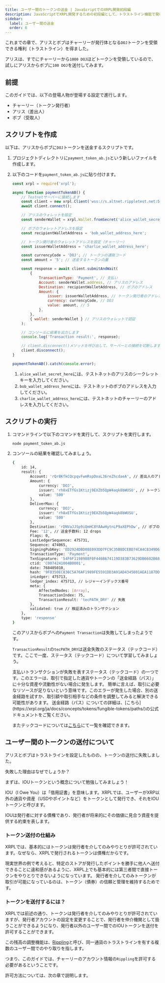 ```yaml
---
title: ユーザー間のトークンの送金 | JavaScriptでのXRPL開発初段編
description: JavaScriptでXRPL開発するための初段編として、トラストライン機能で発行したユーザー間のトークンの送金についての注意点などを紹介しています。
sidebar:
  label: ユーザー間の送金
  order: 6
---
```



これまでの章で、アリスとボブはチャーリーが発行体となる`DOJ`トークンを受領できる権利（トラストライン）を得ました。

アリスは、すでにチャーリーから`1000 DOJ`ほどトークンを受領しているので、試しにアリスからボブに`100 DOJ`を送付してみます。

## 前提

このガイドでは、以下の登場人物が登場する設定で進行します。

- チャーリー（トークン発行者）
- アリス（差出人）
- ボブ（受取人）

## スクリプトを作成

以下は、アリスからボブに`DOJ`トークンを送金するスクリプトです。

<Steps>

1. プロジェクトディレクトリに`payment_token_ab.js`という新しいファイルを作成します。
2. 以下のコードを`payment_token_ab.js`に貼り付けます。

    ```javascript
    const xrpl = require('xrpl');

    async function paymentTokenAB() {
        // Testnetサーバーに接続します
        const client = new xrpl.Client('wss://s.altnet.rippletest.net:51233');
        await client.connect();

        // アリスのウォレットを設定
        const senderWallet = xrpl.Wallet.fromSecret('alice_wallet_secret_here');

        // ボブのウォレットアドレスを設定
        const recipientWalletAddress = 'bob_wallet_address_here';

        // トークン発行者のウォレットアドレスを設定（チャーリー）
        const issuerWalletAddress = 'charlie_wallet_address_here';

        const currencyCode = 'DOJ'; // トークンの通貨コード
        const amount = '5'; // 送金するトークンの量

        const response = await client.submitAndWait(
            {
                TransactionType: 'Payment', // 支払い
                Account: senderWallet.address, // アリスのアドレス
                Destination: recipientWalletAddress, // ボブのアドレス
                Amount: {
                    issuer: issuerWalletAddress, // トークン発行者のアドレス（チャーリー）
                    currency: currencyCode, // DOJ
                    value: amount, // 5
                },
            },
            { wallet: senderWallet } // アリスのウォレットで認証
        );

        // コンソールに結果を出力します
        console.log('Transaction result:', response);

        // client.disconnect()メソッドを呼び出して、サーバーとの接続を切断します
        client.disconnect();
    }

    paymentTokenAB().catch(console.error);
    ```

    1. `alice_wallet_secret_here`には、テストネットのアリスのシークレットキーを入力してください。
    2. `bob_wallet_address_here`には、テストネットのボブのアドレスを入力してください。
    3. `charlie_wallet_address_here`には、テストネットのチャーリーのアドレスを入力してください。
</Steps>

## スクリプトの実行

<Steps>

1. コマンドラインで以下のコマンドを実行して、スクリプトを実行します。

    ```bash
    node payment_token_ab.js
    ```

2. コンソールの結果を確認してみましょう。

    ```bash
    {
        id: 14,
        result: {
            Account: 'rQr8KfkCQcpqvFwmRspDoaL36reZhcdaeA', // 差出人のアドレス（アリス）
            Amount: {
                currency: 'DOJ',
                issuer: 'rh8xETfGs1Ktizj9EXZb5QpW4aqk8bWUSU', // トークン発行者のアドレス（チャーリー）
                value: '500'
            },
            DeliverMax: {
                currency: 'DOJ',
                issuer: 'rh8xETfGs1Ktizj9EXZb5QpW4aqk8bWUSU',
                value: '500'
            },
            Destination: 'rDNVaJJSp9iQmHC8YAAwHytnLP9aXEPhDw', // ボブのアドレス
            Fee: '12', // 送金手数料: 12 drops
            Flags: 0,
            LastLedgerSequence: 475731,
            Sequence: 474065,
            SigningPubKey: 'ED2924DBD08E093DD7FC9C35B8DCEBD74CA4C8349D68D7BF566AD6C2533B8BB865',
            TransactionType: 'Payment',
            TxnSignature: '54F6F1198988F0F446B674119D383B73629DB6602B68E740BAE8A68E60F88A9E2D305D7B0113E8906433AB26AFAC32551FB5E2A059E43CD708E71A4281D80007', // ハッシュ値
            ctid: 'C0074241004B0001',
            date: 768405010,
            hash: '9F0350EC836C5A76AF1989FE5591DD3A91AD4345601AEA1187DD67EE7E820732',
            inLedger: 475713,
            ledger_index: 475713, // レジャーインデックス番号
            meta: {
                AffectedNodes: [Array],
                TransactionIndex: 75,
                TransactionResult: 'tecPATH_DRY' // 失敗
            },
            validated: true // 検証済みのトランザクション
        },
        type: 'response'
    }
    ```

    このアリスからボブへの`Payment Transaction`は失敗してしまったようです。

    `TransactionResult`の`tecPATH_DRY`は送金失敗のステータス（テックコード）です。ここで一度、ステータス（テックコード）について学習してみましょう。

    <Aside title='tecPATH_DRYとは？'>
        支払いトランザクションが失敗を表すステータス（テックコード）の一つです。このエラーは、取引で指定した通貨やトークンの「送金経路（パス）」に十分な資産や流動性がない場合に発生します。
        簡単に言えば、取引に必要なリソースが足りないという意味です。このエラーが発生した場合、別の送金経路を試すか、取引額や取引相手などの条件を調整してみると解決できる可能性があります。
        送金経路（パス）についての詳細は、[こちら](https://xrpl.org/ja/docs/concepts/tokens/fungible-tokens/paths/)の公式ドキュメントをご覧ください。
    </Aside>

    またテックコードについては[こちら](https://xrpl.org/docs/references/protocol/transactions/transaction-results/tec-codes/)にて一覧を確認できます。
</Steps>

## ユーザー間のトークンの送付について

アリスとボブはトラストラインを設定したものの、トークンの送付に失敗しました。

失敗した理由はなぜでしょうか？

まずは、IOUトークンという概念について勉強してみましょう！

<Aside title='IOUとは？'>
IOU（I Owe You）は「借用証書」を意味します。XRPLでは、ユーザーがXRP以外の通貨や資産（USDやポイントなど）をトークンとして発行でき、それをIOUトークンと呼びます。

IOUは発行者に対する債権であり、発行者が将来的にその価値に見合う資産を提供する約束を表します。
</Aside>

### トークン送付の仕組み

XRPLでは、基本的にはトークンは発行者を介してのみやりとりが許可されています。なぜなら、XRPLで発行されるトークンは債権だからです。

現実世界の例で考えると、特定のストアが発行したポイントを勝手に他人へ送付できることに違和感があるように、XRPL上でも基本的には第三者間で直接トークンをやりとりできないようになっています。
発行者を介してのみトークンが取引が可能になっているのは、トークン（債券）の信頼と管理を維持するためです。

### トークンを送付するには？

XRPLでは前述の通り、トークンは発行者を介してのみやりとりが許可されていますが、発行者アカウントの設定を変更することで、発行者を仲介機関として扱うことができるようになり、発行者以外のユーザー間でのIOUトークンを送付を許可することができます。

この残高の調整機能は、[Rippling](https://xrpl.org/ja/docs/concepts/tokens/fungible-tokens/rippling/)と呼び、同一通貨のトラストラインを有する複数のユーザー間でのやり取りを指します。

つまり、このガイドでは、チャーリーのアカウント情報の`Rippling`を許可する必要があるということです。

許可方法については、次の章で説明します。